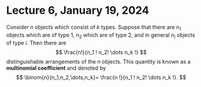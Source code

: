 # Lecture 6, January 19, 2024

::: {.definition name="Multinomial Coefficient"}
Consider $n$ objects which consist of $k$ types. Suppose that there are $n_1$ objects which are of type 1, $n_2$ which are of type 2, and in general $n_i$ objects of type $i$. Then there are
$$
\frac{n!}{n_1 ! n_2! \dots n_k !}
$$
distinguishable arrangements of the $n$ objects. This quantity is known as a **multinomial coefficient** and denoted by 
$$
\binom{n}{n_1,n_2,\dots,n_k}= \frac{n !}{n_1 ! n_2! \dots n_k !}.
$$
:::
